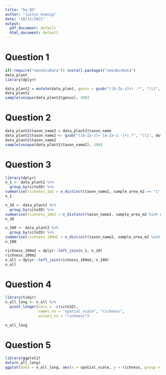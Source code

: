```yaml
---
title: "hw_05"
author: "justyn koenig"
date: "10/31/2021"
output:
  pdf_document: default
  html_document: default
---
```


# Question 1 

```r
if(!require("neonDivData")) install.packages("neonDivData")
data_plant
library(dplyr)

data_plant2 = mutate(data_plant, genus = gsub("([A-Za-z]+) .*", "\\1", taxon_name))
data_plant2
sample(unique(data_plant2$genus), 100)

```

# Question 2

```r
data_plant2$taxon_name2 = data_plant2$taxon_name
data_plant2$taxon_name2 <- gsub("([A-Za-z]+ [A-Za-z.-]+).*", "\\1", data_plant2$taxon_name2)
data_plant2$taxon_name2
sample(unique(data_plant2$taxon_name2), 100)

```

# Question 3

```r
library(dplyr)
n_1 <- data_plant2 %>%
  group_by(siteID) %>%
summarise(richness_1m2 = n_distinct(taxon_name2, sample_area_m2 == "1"))
n_1
```

```r
n_10 <- data_plant2 %>%
  group_by(siteID) %>%
summarise(richness_10m2 = n_distinct(taxon_name2, sample_area_m2 %in% c("1", "10")))
n_10
```
```r
n_100 <- data_plant2 %>%
  group_by(siteID) %>%
summarise(richness_100m2 = n_distinct(taxon_name2, sample_area_m2 %in% c("1", "10", "100")))
n_100
```

```r
richness_100m2 = dplyr::left_join(n_1, n_10)
richness_100m2
n_all = dplyr::left_join(richness_100m2, n_100)
n_all


```

# Question 4

```r
library(tidyr)
n_all_long <- n_all %>%
  pivot_longer(cols = -c(siteID),
               names_to = "spatial_scale", "richness",
               values_to = "richness")
               
n_all_long
```

# Question 5 

```r
library(ggplot2)
data(n_all_long)
ggplot(data = n_all_long, aes(x = spatial_scale, y = richness, group = siteID, colour = siteID)) + geom_point() + geom_line()
  


```


